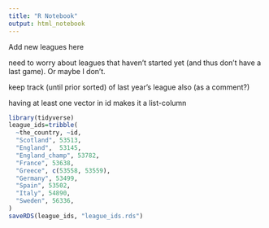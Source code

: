 ```yaml
---
title: "R Notebook"
output: html_notebook
---
```


Add new leagues here

need to worry about leagues that haven't started yet (and thus don't have a last game). Or maybe I don't.

keep track (until prior sorted) of last year's league also (as a comment?)

having at least one vector in id makes it a list-column

```r
library(tidyverse)
league_ids=tribble(
  ~the_country, ~id,
  "Scotland", 53513,
  "England",  53145,
  "England_champ", 53782,
  "France", 53638,
  "Greece", c(53558, 53559),
  "Germany", 53499,
  "Spain", 53502,
  "Italy", 54890,
  "Sweden", 56336,
)
saveRDS(league_ids, "league_ids.rds")
```

